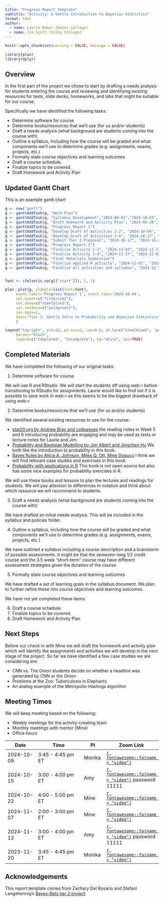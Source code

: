 ```yaml
---
title: "Progress Report Template"
subtitle: "Activity: A Gentle Introduction to Bayesian Statistics"
format: html
author: 
  - name: Laurie Baker (Bates College)
  - name: Jim Scott (Colby College)
---
```


```r
knitr::opts_chunk$set(warning = FALSE, message = FALSE)

library(plan)
library(dplyr)
```

## Overview

In the first part of the project we chose to start by drafting a needs analysis for students entering the course and reviewing and identifying existing resources for texts, slide decks, homeworks, and labs that might be suitable for our course.

Specifically we have identified the following tasks:

- Determine software for course
- Determine books/resources that we’ll use (for us and/or students)
- Draft a needs analysis (what background are students coming into the course with)
- Outline a syllabus, including how the course will be graded and what components we’ll use to determine grades (e.g. assignments, exams, projects, etc.)
- Formally state course objectives and learning outcomes
- Draft a course schedule.
- Finalize topics to be covered.
- Draft Homework and Activity Plan

## Updated Gantt Chart

This is an example gantt chart

```r
g <- new("gantt")
g <- ganttAddTask(g, "Work Plan")
g <- ganttAddTask(g, "Syllabus Development","2024-09-03","2024-10-03", done=85)
g <- ganttAddTask(g, "Draft Homework and Activity Plan", "2024-09-20","2024-10-03", done=30)
g <- ganttAddTask(g, "Progress Report 1")
g <- ganttAddTask(g, "Develop Draft of Activities 1-2", "2024-10-04", "2024-10-17", done=0)
g <- ganttAddTask(g, "Develop Draft of Activities 3-4", "2024-10-17", "2024-11-04", done=0)
g <- ganttAddTask(g, "Submit Tier 3 Proposal", "2024-10-17", "2024-10-24", done=0)
g <- ganttAddTask(g, "Progress Report 2")
g <- ganttAddTask(g, "Finalize Activity 1-2", "2024-11-03", "2024-11-17", done=0)
g <- ganttAddTask(g, "Finalize Activity 3-4", "2024-11-17", "2024-12-03", done=0)
g <- ganttAddTask(g, "Final Materials Submission")
g <- ganttAddTask(g, "Finalize applied R activity", "2024-12-01", "2024-12-10", done=0)
g <- ganttAddTask(g, "Finalize all activities and syllabus", "2024-12-10", "2024-12-14", done=0)


font <- ifelse(is.na(g[["start"]]), 2, 1)

plan::plot(g, ylabels=list(font=font),
     event.label='Progress Report 1', event.time='2024-10-04',
     col.event=c("firebrick2"),
     col.done=c("steelblue3"),
     col.notdone=c("palegreen3"),
     cex.main=1,
     main="Tier 2: Gentle Intro to Probability and Bayesian Statistics",
     )

legend("topright", pch=22, pt.cex=2, cex=0.6, pt.bg=c("steelblue3", "palegreen3"),
     border="black",
     legend=c("Completed", "Incomplete"), bg="white", xpd=TRUE)

```

## Completed Materials

We have completed the following of our original tasks:

1. Determine software for course

We will use R and RStudio. We will start the students off using web-r before transitioning to RStudio for assignments. Laurie would like to find out if it is possible to save work in web-r as this seems to be the biggest drawback of using web-r.

2. Determine books/resources that we’ll use (for us and/or students)

We identified several existing resources to use for the course:

- [stat20.org by Andrew Bray and colleagues](https://www.stat20.org) the reading notes in Week 5 and 6 introducing probability are engaging and may be used as texts or lecture notes for Laurie and Jim.
- [Probability and Bayesian Modelling by Jim Albert and Jingchen Hu](https://bayesball.github.io/BOOK/probability-a-measurement-of-uncertainty.html) We both like the introduction to probability in this book.
- [Bayes Rules by Alicia A. Johnson, Miles Q. Ott, Mine Dogucu](https://www.bayesrulesbook.com) I think we will find relevant case studies and exercises in this book.
- [Probability with applications in R](https://www.amazon.com/Probability-Applications-Robert-P-Dobrow/dp/1118241258) This book is not open source but also has some nice examples for probability exercises in R.

We will use these books and lessons to plan the lectures and readings for students. We will pay attention to differences in notation and think about which resource we will recommend to students. 

3. Draft a needs analysis (what background are students coming into the course with)

We have drafted an initial needs analysis. This will be included in the syllabus and policies folder. 

4. Outline a syllabus, including how the course will be graded and what components we’ll use to determine grades (e.g. assignments, exams, projects, etc.)

We have outlined a syllabus including a course description and a brainstorm of possible assessments. It might be that the semester-long 1/2 credit course and the 3.5 week "short-term" course may have different assessment strategies given the duration of the course.

5. Formally state course objectives and learning outcomes

We have drafted a set of learning goals in the syllabus document. We plan to further refine these into course objectives and learning outcomes.

We have not yet completed these items:

6. Draft a course schedule.
7. Finalize topics to be covered.
8. Draft Homework and Activity Plan

## Next Steps

Before our check in with Mine we will draft the homework and activity plan which will identify the assignments and activities we will develop in the next stage of the project. So far we have identified a few case studies we are considering are:

- CNN vs. The Onion students decide on whether a headline was generated by CNN or the Onion
- Problems at the Zoo: Tuberculosis in Elephants
- An analog example of the Metropolis-Hastings algorithm

## Meeting Times

We will keep meeting based on the following:

-   Weekly meetings for the activity-creating team
-   Monthly meetings with mentor (Mine)
-   Office hours

| Date       | Time               | PI     | Zoom Link |
|------------|--------------------|--------|-----------|
| 2024-10-09 | 3:45 - 4:45 pm ET | Monika |  [`r fontawesome::fa(name = "video")`](https://vassar.zoom.us/my/monika76five)        |
| 2024-10-15 | 3:00 - 4:00 pm ET      | Amy |     [`r fontawesome::fa(name = "video")`](https://duke.zoom.us/my/amyherring?pwd=UWczUjFOOXZ2MlhuYTMrLzVka05sQT09) password 11111     |
| 2024-10-22 | 4:00 - 5:00 pm ET | Mine |[`r fontawesome::fa(name = "video")`](https://uci.zoom.us/j/93009936370) |
| 2024-11-07 |2:00 - 3:00 pm ET | Mine |[`r fontawesome::fa(name = "video")`](https://uci.zoom.us/j/96570454362) |
| 2024-11-12 | 3:00 - 4:00 pm ET      | Amy |   [`r fontawesome::fa(name = "video")`](https://duke.zoom.us/my/amyherring?pwd=UWczUjFOOXZ2MlhuYTMrLzVka05sQT09) password 11111       |
| 2023-11-20 | 3:45 - 4:45 pm ET | Monika |  [`r fontawesome::fa(name = "video")`](https://vassar.zoom.us/my/monika76five)        |

## Acknowledgements

This report template comes from Zachary Del Rosario and Stefani Langehennig's [Bayes-Bats tier 2 project](https://github.com/bayes-bats/tier2-freq-bayes)
